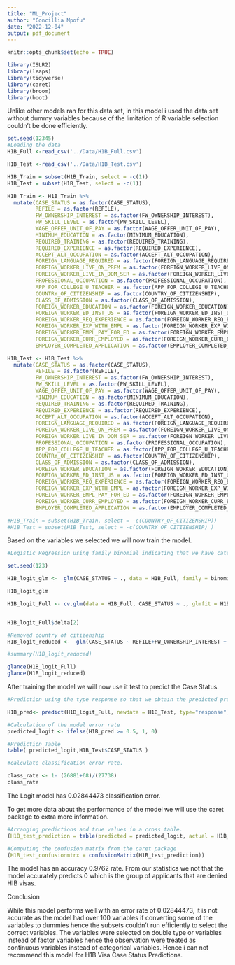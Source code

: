 ```yaml
---
title: "ML_Project"
author: "Concillia Mpofu"
date: "2022-12-04"
output: pdf_document
---
```


```r
knitr::opts_chunk$set(echo = TRUE)
```

```r
library(ISLR2)
library(leaps)
library(tidyverse)
library(caret)
library(broom)
library(boot)
```

Unlike other models ran for this data set, in this model i used the data set without dummy variables because of the limitation of R variable selection couldn't be done efficiently. 

```r
set.seed(12345)
#Loading the data 
H1B_Full <-read_csv('../Data/H1B_Full.csv')

H1B_Test <-read_csv('../Data/H1B_Test.csv')

H1B_Train = subset(H1B_Train, select = -c(1))
H1B_Test = subset(H1B_Test, select = -c(1))

```

```r
H1B_Train <- H1B_Train %>% 
  mutate(CASE_STATUS = as.factor(CASE_STATUS),
         REFILE = as.factor(REFILE),
         FW_OWNERSHIP_INTEREST = as.factor(FW_OWNERSHIP_INTEREST),
         PW_SKILL_LEVEL = as.factor(PW_SKILL_LEVEL),
         WAGE_OFFER_UNIT_OF_PAY = as.factor(WAGE_OFFER_UNIT_OF_PAY),
         MINIMUM_EDUCATION = as.factor(MINIMUM_EDUCATION),
         REQUIRED_TRAINING = as.factor(REQUIRED_TRAINING),
         REQUIRED_EXPERIENCE = as.factor(REQUIRED_EXPERIENCE),
         ACCEPT_ALT_OCCUPATION = as.factor(ACCEPT_ALT_OCCUPATION),
         FOREIGN_LANGUAGE_REQUIRED = as.factor(FOREIGN_LANGUAGE_REQUIRED),
         FOREIGN_WORKER_LIVE_ON_PREM = as.factor(FOREIGN_WORKER_LIVE_ON_PREM),
         FOREIGN_WORKER_LIVE_IN_DOM_SER = as.factor(FOREIGN_WORKER_LIVE_IN_DOM_SER),
         PROFESSIONAL_OCCUPATION = as.factor(PROFESSIONAL_OCCUPATION),
         APP_FOR_COLLEGE_U_TEACHER = as.factor(APP_FOR_COLLEGE_U_TEACHER),
         COUNTRY_OF_CITIZENSHIP = as.factor(COUNTRY_OF_CITIZENSHIP),
         CLASS_OF_ADMISSION = as.factor(CLASS_OF_ADMISSION),
         FOREIGN_WORKER_EDUCATION = as.factor(FOREIGN_WORKER_EDUCATION),
         FOREIGN_WORKER_ED_INST_US = as.factor(FOREIGN_WORKER_ED_INST_US),
         FOREIGN_WORKER_REQ_EXPERIENCE = as.factor(FOREIGN_WORKER_REQ_EXPERIENCE),
         FOREIGN_WORKER_EXP_WITH_EMPL = as.factor(FOREIGN_WORKER_EXP_WITH_EMPL),
         FOREIGN_WORKER_EMPL_PAY_FOR_ED = as.factor(FOREIGN_WORKER_EMPL_PAY_FOR_ED),
         FOREIGN_WORKER_CURR_EMPLOYED = as.factor(FOREIGN_WORKER_CURR_EMPLOYED),
         EMPLOYER_COMPLETED_APPLICATION = as.factor(EMPLOYER_COMPLETED_APPLICATION)) 

H1B_Test <- H1B_Test %>% 
  mutate(CASE_STATUS = as.factor(CASE_STATUS),
         REFILE = as.factor(REFILE),
         FW_OWNERSHIP_INTEREST = as.factor(FW_OWNERSHIP_INTEREST),
         PW_SKILL_LEVEL = as.factor(PW_SKILL_LEVEL),
         WAGE_OFFER_UNIT_OF_PAY = as.factor(WAGE_OFFER_UNIT_OF_PAY),
         MINIMUM_EDUCATION = as.factor(MINIMUM_EDUCATION),
         REQUIRED_TRAINING = as.factor(REQUIRED_TRAINING),
         REQUIRED_EXPERIENCE = as.factor(REQUIRED_EXPERIENCE),
         ACCEPT_ALT_OCCUPATION = as.factor(ACCEPT_ALT_OCCUPATION),
         FOREIGN_LANGUAGE_REQUIRED = as.factor(FOREIGN_LANGUAGE_REQUIRED),
         FOREIGN_WORKER_LIVE_ON_PREM = as.factor(FOREIGN_WORKER_LIVE_ON_PREM),
         FOREIGN_WORKER_LIVE_IN_DOM_SER = as.factor(FOREIGN_WORKER_LIVE_IN_DOM_SER),
         PROFESSIONAL_OCCUPATION = as.factor(PROFESSIONAL_OCCUPATION),
         APP_FOR_COLLEGE_U_TEACHER = as.factor(APP_FOR_COLLEGE_U_TEACHER),
         COUNTRY_OF_CITIZENSHIP = as.factor(COUNTRY_OF_CITIZENSHIP),
         CLASS_OF_ADMISSION = as.factor(CLASS_OF_ADMISSION),
         FOREIGN_WORKER_EDUCATION = as.factor(FOREIGN_WORKER_EDUCATION),
         FOREIGN_WORKER_ED_INST_US = as.factor(FOREIGN_WORKER_ED_INST_US),
         FOREIGN_WORKER_REQ_EXPERIENCE = as.factor(FOREIGN_WORKER_REQ_EXPERIENCE),
         FOREIGN_WORKER_EXP_WITH_EMPL = as.factor(FOREIGN_WORKER_EXP_WITH_EMPL),
         FOREIGN_WORKER_EMPL_PAY_FOR_ED = as.factor(FOREIGN_WORKER_EMPL_PAY_FOR_ED),
         FOREIGN_WORKER_CURR_EMPLOYED = as.factor(FOREIGN_WORKER_CURR_EMPLOYED),
         EMPLOYER_COMPLETED_APPLICATION = as.factor(EMPLOYER_COMPLETED_APPLICATION)) 

#H1B_Train = subset(H1B_Train, select = -c(COUNTRY_OF_CITIZENSHIP))
#H1B_Test = subset(H1B_Test, select = -c(COUNTRY_OF_CITIZENSHIP) )
```



Based on the variables we selected we will now train the model. 
```r
#Logistic Regression using family binomial indicating that we have categorical variables

set.seed(123)

H1B_logit_glm <-  glm(CASE_STATUS ~ ., data = H1B_Full, family = binomial )

H1B_logit_glm
```

```r
H1B_logit_Full <- cv.glm(data = H1B_Full, CASE_STATUS ~ ., glmfit = H1B_logit_glm, K=3)


H1B_logit_Full$delta[2]
```


```r
#Removed country of citizenship 
H1B_logit_reduced <-  glm(CASE_STATUS ~ REFILE+FW_OWNERSHIP_INTEREST + PW_SKILL_LEVEL + WAGE_OFFER_UNIT_OF_PAY + MINIMUM_EDUCATION + REQUIRED_TRAINING + REQUIRED_EXPERIENCE + ACCEPT_ALT_OCCUPATION +  FOREIGN_LANGUAGE_REQUIRED + FOREIGN_WORKER_LIVE_ON_PREM + FOREIGN_WORKER_LIVE_IN_DOM_SER +PROFESSIONAL_OCCUPATION + APP_FOR_COLLEGE_U_TEACHER + CLASS_OF_ADMISSION + FOREIGN_WORKER_EDUCATION + FOREIGN_WORKER_YRS_SINCE_ED + FOREIGN_WORKER_ED_INST_US + FOREIGN_WORKER_REQ_EXPERIENCE + FOREIGN_WORKER_EXP_WITH_EMPL + FOREIGN_WORKER_EMPL_PAY_FOR_ED + FOREIGN_WORKER_CURR_EMPLOYED + EMPLOYER_COMPLETED_APPLICATION + WAITING_PERIOD + PW_WAGE_HOURLY, data = H1B_Train,family = binomial)

#summary(H1B_logit_reduced)
```

```r
glance(H1B_logit_Full)
glance(H1B_logit_reduced)
```


After training the model we will now use it test to predict the Case Status.
```r
#Prediction using the type response so that we obtain the predicted probabilities

H1B_pred<- predict(H1B_logit_Full, newdata = H1B_Test, type="response")
```



```r
#Calculation of the model error rate 
predicted_logit <- ifelse(H1B_pred >= 0.5, 1, 0)

#Prediction Table
table( predicted_logit,H1B_Test$CASE_STATUS )


```

```r
#calculate classification error rate.

class_rate <- 1- (26881+68)/(27738)
class_rate
```

The Logit model has 0.02844473 classification error.



To get more data about the performance of the model we will use the caret package to extra more information.

```r
#Arranging predictions and true values in a cross table.
(H1B_test_prediction = table(predicted = predicted_logit, actual = H1B_Test$CASE_STATUS))
```

```r
#Computing the confusion matrix from the caret package
(H1B_test_confusionmtrx = confusionMatrix(H1B_test_prediction))
```
The model has an accuracy 0.9762 rate. From our statistics we not that the model accurately predicts 0 which is the group of applicants that are denied HIB visas. 

Conclusion

While this model performs well with an error rate of 0.02844473, it is not accurate as the model had over 100 variables if converting some of the variables to dummies hence the subsets couldn't run efficiently to select the correct variables. The variables were selected on double type or variables instead of factor variables hence the observation were treated as continuous variables instead of categorical variables. Hence i can not recommend this model for H1B Visa Case Status Predictions. 


